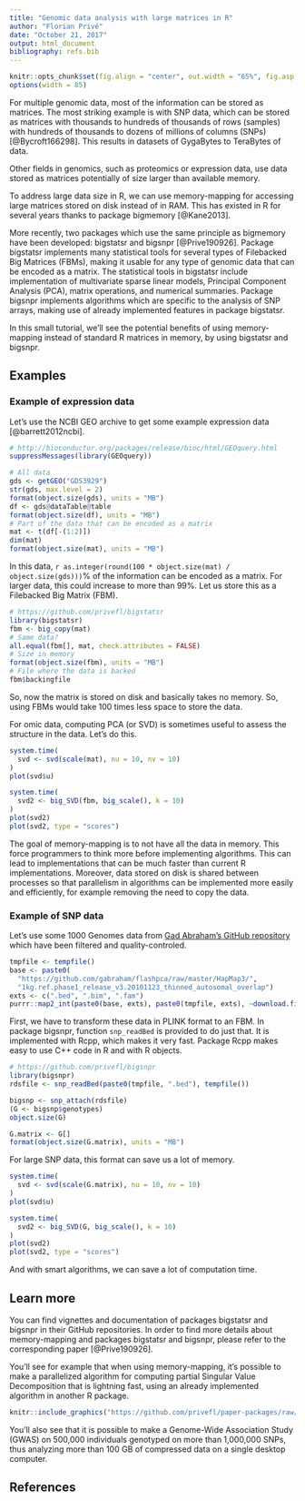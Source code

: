 ```yaml
---
title: "Genomic data analysis with large matrices in R"
author: "Florian Privé"
date: "October 21, 2017"
output: html_document
bibliography: refs.bib
---
```


```r
knitr::opts_chunk$set(fig.align = "center", out.width = "65%", fig.asp = 0.75)
options(width = 85)
```

For multiple genomic data, most of the information can be stored as matrices. The most striking example is with SNP data, which can be stored as matrices with thousands to hundreds of thousands of rows (samples) with hundreds of thousands to dozens of millions of columns (SNPs) [@Bycroft166298]. This results in datasets of GygaBytes to TeraBytes of data.

Other fields in genomics, such as proteomics or expression data, use data stored as matrices potentially of size larger than available memory.

To address large data size in R, we can use memory-mapping for accessing large matrices stored on disk instead of in RAM. This has existed in R for several years thanks to package bigmemory [@Kane2013].

More recently, two packages which use the same principle as bigmemory have been developed: bigstatsr and bigsnpr [@Prive190926]. Package bigstatsr implements many statistical tools for several types of Filebacked Big Matrices (FBMs), making it usable for any type of genomic data that can be encoded as a matrix. The statistical tools in bigstatsr include implementation of multivariate sparse linear models, Principal Component Analysis (PCA), matrix operations, and numerical summaries. Package bigsnpr implements algorithms which are specific to the analysis of SNP arrays, making use of already implemented features in package bigstatsr.

In this small tutorial, we'll see the potential benefits of using memory-mapping instead of standard R matrices in memory, by using bigstatsr and bigsnpr. 

## Examples

### Example of expression data

Let's use the NCBI GEO archive to get some example expression data [@barrett2012ncbi].

```r
# http://bioconductor.org/packages/release/bioc/html/GEOquery.html
suppressMessages(library(GEOquery))

# All data
gds <- getGEO("GDS3929")
str(gds, max.level = 2)
format(object.size(gds), units = "MB")
df <- gds@dataTable@table
format(object.size(df), units = "MB")
# Part of the data that can be encoded as a matrix
mat <- t(df[-(1:2)])
dim(mat)
format(object.size(mat), units = "MB")
```

In this data, `r as.integer(round(100 * object.size(mat) / object.size(gds)))`% of the information can be encoded as a matrix. For larger data, this could increase to more than 99%. Let us store this as a Filebacked Big Matrix (FBM).

```r
# https://github.com/privefl/bigstatsr
library(bigstatsr)
fbm <- big_copy(mat)
# Same data?
all.equal(fbm[], mat, check.attributes = FALSE)
# Size in memory
format(object.size(fbm), units = "MB")
# File where the data is backed
fbm$backingfile
```

So, now the matrix is stored on disk and basically takes no memory. So, using FBMs would take 100 times less space to store the data.

For omic data, computing PCA (or SVD) is sometimes useful to assess the structure in the data. Let's do this.

```r
system.time(
  svd <- svd(scale(mat), nu = 10, nv = 10)
)
plot(svd$u)
```

```r
system.time(
  svd2 <- big_SVD(fbm, big_scale(), k = 10)
)
plot(svd2)
plot(svd2, type = "scores")
```

The goal of memory-mapping is to not have all the data in memory. This force programmers to think more before implementing algorithms. This can lead to implementations that can be much faster than current R implementations.
Moreover, data stored on disk is shared between processes so that parallelism in algorithms can be implemented more easily and efficiently, for example removing the need to copy the data.

### Example of SNP data

Let's use some 1000 Genomes data from [Gad Abraham's GitHub repository](https://github.com/gabraham/flashpca/tree/master/HapMap3) which have been filtered and quality-controled.

```r
tmpfile <- tempfile()
base <- paste0(
  "https://github.com/gabraham/flashpca/raw/master/HapMap3/",
  "1kg.ref.phase1_release_v3.20101123_thinned_autosomal_overlap")
exts <- c(".bed", ".bim", ".fam")
purrr::map2_int(paste0(base, exts), paste0(tmpfile, exts), ~download.file(.x, .y))
```

First, we have to transform these data in PLINK format to an FBM.
In package bigsnpr, function `snp_readBed` is provided to do just that. It is implemented with Rcpp, which makes it very fast. Package Rcpp makes easy to use C++ code in R and with R objects. 

```r
# https://github.com/privefl/bigsnpr
library(bigsnpr)
rdsfile <- snp_readBed(paste0(tmpfile, ".bed"), tempfile())

bigsnp <- snp_attach(rdsfile)
(G <- bigsnp$genotypes)
object.size(G)
```

```r
G.matrix <- G[]
format(object.size(G.matrix), units = "MB")
```

For large SNP data, this format can save us a lot of memory.

```r
system.time(
  svd <- svd(scale(G.matrix), nu = 10, nv = 10)
)
plot(svd$u)

system.time(
  svd2 <- big_SVD(G, big_scale(), k = 10)
)
plot(svd2)
plot(svd2, type = "scores")
```

And with smart algorithms, we can save a lot of computation time.

## Learn more

You can find vignettes and documentation of packages bigstatsr and bigsnpr in their GitHub repositories. In order to find more details about memory-mapping and packages bigstatsr and bigsnpr, please refer to the corresponding paper [@Prive190926].

You'll see for example that when using memory-mapping, it's possible to make a parallelized algorithm for computing partial Singular Value Decomposition that is lightning fast, using an already implemented algorithm in another R package.

```r
knitr::include_graphics("https://github.com/privefl/paper-packages/raw/master/figures/benchmark-pca.png")
```

You'll also see that it is possible to make a Genome-Wide Association Study (GWAS) on 500,000 individuals genotyped on more than 1,000,000 SNPs, thus analyzing more than 100 GB of compressed data on a single desktop computer.

## References
